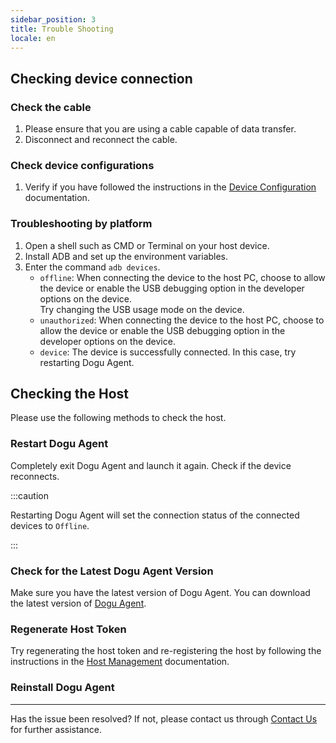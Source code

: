```yaml
---
sidebar_position: 3
title: Trouble Shooting
locale: en
---
```



## Checking device connection

### Check the cable

1. Please ensure that you are using a cable capable of data transfer.
2. Disconnect and reconnect the cable.

### Check device configurations

1. Verify if you have followed the instructions in the [Device Configuration](/device-farm/device/settings) documentation.

### Troubleshooting by platform

<Tabs>
  <TabItem value="android" label="Android" default>
    <ol>
      <li>Open a shell such as CMD or Terminal on your host device.</li>
      <li>Install ADB and set up the environment variables.</li>
      <li>
        Enter the command <code>adb devices</code>.
        <ul>
          <li>
            <code>offline</code>: When connecting the device to the host PC,
            choose to allow the device or enable the USB debugging option in the
            developer options on the device.
            <br />
            Try changing the USB usage mode on the device.
          </li>
          <li>
            <code>unauthorized</code>: When connecting the device to the host
            PC, choose to allow the device or enable the USB debugging option in
            the developer options on the device.
          </li>
          <li>
            <code>device</code>: The device is successfully connected. In this
            case, try restarting Dogu Agent.
          </li>
        </ul>
      </li>
    </ol>
  </TabItem>
</Tabs>

## Checking the Host

Please use the following methods to check the host.

### Restart Dogu Agent

Completely exit Dogu Agent and launch it again. Check if the device reconnects.

:::caution

Restarting Dogu Agent will set the connection status of the connected devices to `Offline`.

:::

### Check for the Latest Dogu Agent Version

Make sure you have the latest version of Dogu Agent. You can download the latest version of [Dogu Agent](https://dogutech.io/downloads/dost).

### Regenerate Host Token

Try regenerating the host token and re-registering the host by following the instructions in the [Host Management](/management/organization/host) documentation.

### Reinstall Dogu Agent

---

Has the issue been resolved? If not, please contact us through [Contact Us](https://dogutech.io/contact-us) for further assistance.
